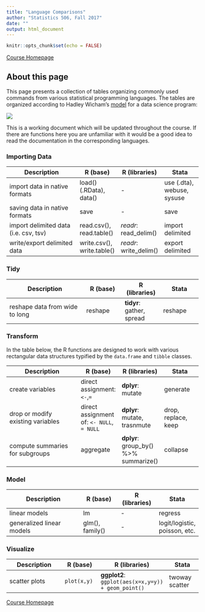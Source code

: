 ```yaml
---
title: "Language Comparisons"
author: "Statistics 506, Fall 2017"
date: ""
output: html_document
---
```


```r
knitr::opts_chunk$set(echo = FALSE)
```

[Course Homepage]("./index.html")

## About this page
This page presents a collection of tables organizing commonly used commands from
various statistical programming languages.  The tables are organized according to 
Hadley Wicham's [model](http://r4ds.had.co.nz/introduction.html) for a data science program:

![](./img/Program_Model_HW.png){}

This is a working document which will be updated throughout the course.  If there are
functions here you are unfamiliar with it would be a good idea to read the documentation
in the corresponding languages.

###  Importing Data

|Description | R (base) | R (libraries) | Stata | 
|--------------------------|-------------|-------------|-------------|
| import data in native formats | load() (.RData), data() |-| use (.dta), webuse, sysuse|
| saving data in native formats | save | - | save |
| import delimited data (i.e. csv, tsv) | read.csv(), read.table() | *readr*: read_delim() | import delimited |
| write/export delimited data | write.csv(), write.table() | *readr*: write_delim() | export delimited |

###  Tidy 

|Description | R (base) | R (libraries) | Stata | 
|--------------------------|-------------|-------------|-------------|
| reshape data from wide to long | reshape | **tidyr**: gather, spread | reshape

###  Transform

In the table below, the R functions are designed to work with various rectangular
data structures typified by the `data.frame` and `tibble` classes.  

|Description | R (base) | R (libraries) | Stata | 
|--------------------------|-------------|-------------|-------------|
| create variables | direct assignment: `<-`,`=` | **dplyr**: mutate | generate |
| drop or modify existing variables |  direct assignment of: `<- NULL`, `= NULL` | **dplyr**: mutate, trasnmute | drop, replace, keep
| compute summaries for subgroups | aggregate | **dplyr**: group_by() %>% summarize() | collapse |

### Model
|Description | R (base) | R (libraries) | Stata | 
|--------------------------|-------------|-------------|-------------|
| linear models | lm | - | regress |
| generalized linear models | glm(), family() | - | logit/logistic, poisson, etc.|

### Visualize


|Description | R (base) | R (libraries) | Stata | 
|--------------------------|-------------|-------------|-------------|
| scatter plots | `plot(x,y)` | **ggplot2**: `ggplot(aes(x=x,y=y)) + geom_point()` | twoway scatter |
[Course Homepage]("./index.html")